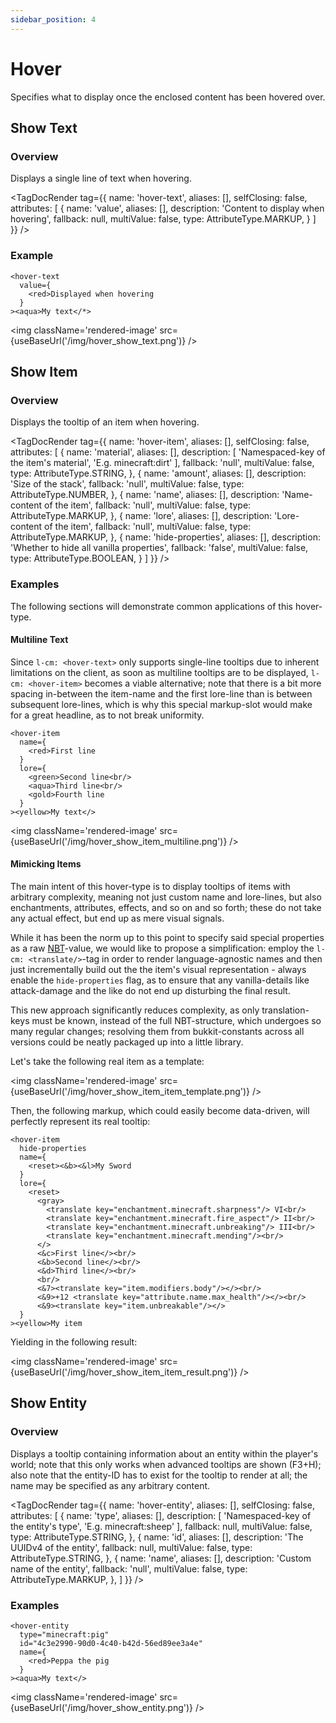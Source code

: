 ```yaml
---
sidebar_position: 4
---
```



# Hover

Specifies what to display once the enclosed content has been hovered over.

## Show Text

### Overview

Displays a single line of text when hovering.

<TagDocRender tag={{
  name: 'hover-text',
  aliases: [],
  selfClosing: false,
  attributes: [
    {
      name: 'value',
      aliases: [],
      description: 'Content to display when hovering',
      fallback: null,
      multiValue: false,
      type: AttributeType.MARKUP,
    }
  ]
}} />

### Example

```component-markup
<hover-text
  value={
    <red>Displayed when hovering
  }
><aqua>My text</*>
```

<img className='rendered-image' src={useBaseUrl('/img/hover_show_text.png')} />

## Show Item

### Overview

Displays the tooltip of an item when hovering.

<TagDocRender tag={{
  name: 'hover-item',
  aliases: [],
  selfClosing: false,
  attributes: [
    {
      name: 'material',
      aliases: [],
      description: [
        'Namespaced-key of the item\'s material',
        'E.g. minecraft:dirt'
      ],
      fallback: 'null',
      multiValue: false,
      type: AttributeType.STRING,
    },
    {
      name: 'amount',
      aliases: [],
      description: 'Size of the stack',
      fallback: 'null',
      multiValue: false,
      type: AttributeType.NUMBER,
    },
    {
      name: 'name',
      aliases: [],
      description: 'Name-content of the item',
      fallback: 'null',
      multiValue: false,
      type: AttributeType.MARKUP,
    },
    {
      name: 'lore',
      aliases: [],
      description: 'Lore-content of the item',
      fallback: 'null',
      multiValue: false,
      type: AttributeType.MARKUP,
    },
    {
      name: 'hide-properties',
      aliases: [],
      description: 'Whether to hide all vanilla properties',
      fallback: 'false',
      multiValue: false,
      type: AttributeType.BOOLEAN,
    }
  ]
}} />

### Examples

The following sections will demonstrate common applications of this hover-type.

#### Multiline Text

Since `l-cm: <hover-text>` only supports single-line tooltips due to inherent limitations on the client,
as soon as multiline tooltips are to be displayed, `l-cm: <hover-item>` becomes a viable alternative; note
that there is a bit more spacing in-between the item-name and the first lore-line than is between subsequent
lore-lines, which is why this special markup-slot would make for a great headline, as to not break uniformity.

```component-markup
<hover-item
  name={
    <red>First line
  }
  lore={
    <green>Second line<br/>
    <aqua>Third line<br/>
    <gold>Fourth line
  }
><yellow>My text</>
```

<img className='rendered-image' src={useBaseUrl('/img/hover_show_item_multiline.png')} />

#### Mimicking Items

The main intent of this hover-type is to display tooltips of items with arbitrary complexity, meaning not
just custom name and lore-lines, but also enchantments, attributes, effects, and so on and so forth; these
do not take any actual effect, but end up as mere visual signals.

While it has been the norm up to this point
to specify said special properties as a raw [NBT](https://minecraft.fandom.com/wiki/NBT_format)-value, we
would like to propose a simplification: employ the `l-cm: <translate/>`-tag in order to render language-agnostic
names and then just incrementally build out the the item's visual representation - always enable the
`hide-properties` flag, as to ensure that any vanilla-details like attack-damage and the like do not end
up disturbing the final result.

This new approach significantly reduces complexity, as only translation-keys must be known, instead of
the full NBT-structure, which undergoes so many regular changes; resolving them from bukkit-constants across
all versions could be neatly packaged up into a little library.

Let's take the following real item as a template:

<img className='rendered-image' src={useBaseUrl('/img/hover_show_item_item_template.png')} />

Then, the following markup, which could easily become data-driven, will perfectly represent its real tooltip:

```component-markup
<hover-item
  hide-properties
  name={
    <reset><&b><&l>My Sword
  }
  lore={
    <reset>
      <gray>
        <translate key="enchantment.minecraft.sharpness"/> VI<br/>
        <translate key="enchantment.minecraft.fire_aspect"/> II<br/>
        <translate key="enchantment.minecraft.unbreaking"/> III<br/>
        <translate key="enchantment.minecraft.mending"/><br/>
      </>
      <&c>First line</><br/>
      <&b>Second line</><br/>
      <&d>Third line</><br/>
      <br/>
      <&7><translate key="item.modifiers.body"/></><br/>
      <&9>+12 <translate key="attribute.name.max_health"/></><br/>
      <&9><translate key="item.unbreakable"/></>
  }
><yellow>My item
```

Yielding in the following result:

<img className='rendered-image' src={useBaseUrl('/img/hover_show_item_item_result.png')} />

## Show Entity

### Overview

Displays a tooltip containing information about an entity within the player's world; note that this only works when advanced tooltips are shown (F3+H); also note that the entity-ID has to exist for the tooltip to render at all; the name may be specified as any arbitrary content.

<TagDocRender tag={{
  name: 'hover-entity',
  aliases: [],
  selfClosing: false,
  attributes: [
    {
      name: 'type',
      aliases: [],
      description: [
        'Namespaced-key of the entity\'s type',
        'E.g. minecraft:sheep'
      ],
      fallback: null,
      multiValue: false,
      type: AttributeType.STRING,
    },
    {
      name: 'id',
      aliases: [],
      description: 'The UUIDv4 of the entity',
      fallback: null,
      multiValue: false,
      type: AttributeType.STRING,
    },
    {
      name: 'name',
      aliases: [],
      description: 'Custom name of the entity',
      fallback: 'null',
      multiValue: false,
      type: AttributeType.MARKUP,
    },
  ]
}} />

### Examples

```component-markup
<hover-entity
  type="minecraft:pig"
  id="4c3e2990-90d0-4c40-b42d-56ed89ee3a4e"
  name={
    <red>Peppa the pig
  }
><aqua>My text</>
```

<img className='rendered-image' src={useBaseUrl('/img/hover_show_entity.png')} />